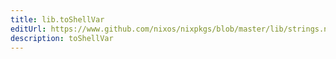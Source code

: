 ```yaml
---
title: lib.toShellVar
editUrl: https://www.github.com/nixos/nixpkgs/blob/master/lib/strings.nix#L471C16
description: toShellVar
---
```




<LinkCard
    title="Contribute Now!"
    description="API Documentation is done in our source code"
    href="https://www.github.com/nixos/nixpkgs/blob/master/lib/strings.nix#L471C16"
/>

